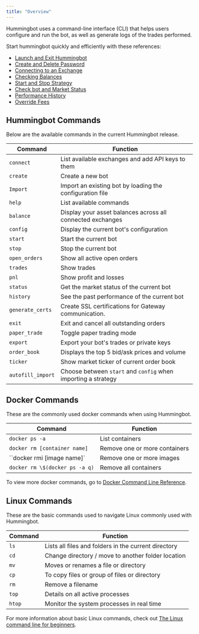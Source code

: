 ```yaml
---
title: "Overview"
---
```


Hummingbot uses a command-line interface (CLI) that helps users configure and run the bot, as well as generate logs of the trades performed.

Start hummingbot quickly and efficiently with these references:

- [Launch and Exit Hummingbot](/operation/launch-exit)
- [Create and Delete Password](/operationpassword)
- [Connecting to an Exchange](/operation/connect-exchange)
- [Checking Balances](/operation/balances)
- [Start and Stop Strategy](/operation/start-stop)
- [Check bot and Market Status](/operation/checking-status)
- [Performance History](/operation/performance-history)
- [Override Fees](/operation/override-fees)

## Hummingbot Commands

Below are the available commands in the current Hummingbot release.

| Command           | Function                                                      |
| ----------------- | ------------------------------------------------------------- |
| `connect`         | List available exchanges and add API keys to them             |
| `create`          | Create a new bot                                              |
| `Import`          | Import an existing bot by loading the configuration file      |
| `help`            | List available commands                                       |
| `balance`         | Display your asset balances across all connected exchanges    |
| `config`          | Display the current bot's configuration                       |
| `start`           | Start the current bot                                         |
| `stop`            | Stop the current bot                                          |
| `open_orders`     | Show all active open orders                                   |
| `trades`          | Show trades                                                   |
| `pnl`             | Show profit and losses                                        |
| `status`          | Get the market status of the current bot                      |
| `history`         | See the past performance of the current bot                   |
| `generate_certs`  | Create SSL certifications for Gateway communication.          |
| `exit`            | Exit and cancel all outstanding orders                        |
| `paper_trade`     | Toggle paper trading mode                                     |
| `export`          | Export your bot's trades or private keys                      |
| `order_book`      | Displays the top 5 bid/ask prices and volume                  |
| `ticker`          | Show market ticker of current order book                      |
| `autofill_import` | Choose between `start` and `config` when importing a strategy |

## Docker Commands

These are the commonly used docker commands when using Hummingbot.

| Command                        | Function                      |
| ------------------------------ | ----------------------------- |
| `docker ps -a`                 | List containers               |
| `docker rm [container name]`   | Remove one or more containers |
| ``docker rmi [image name]`     | Remove one or more images     |
| `docker rm \$(docker ps -a q)` | Remove all containers         |

To view more docker commands, go to [Docker Command Line Reference](https://docs.docker.com/engine/reference/commandline/docker/).

## Linux Commands

These are the basic commands used to navigate Linux commonly used with Hummingbot.

| Command | Function                                             |
| ------- | ---------------------------------------------------- |
| `ls`    | Lists all files and folders in the current directory |
| `cd`    | Change directory / move to another folder location   |
| `mv`    | Moves or renames a file or directory                 |
| `cp`    | To copy files or group of files or directory         |
| `rm`    | Remove a filename                                    |
| `top`   | Details on all active processes                      |
| `htop`  | Monitor the system processes in real time            |

For more information about basic Linux commands, check out [The Linux command line for beginners](https://ubuntu.com/tutorials/command-line-for-beginners#1-overview).
